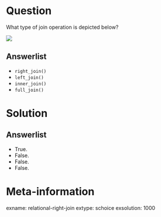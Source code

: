 Question
========

What type of join operation is depicted below? 

![](https://rstudio-education.github.io/tidyverse-cookbook/images/dplyr-right-join.png)


Answerlist
----------
* `right_join()`
* `left_join()`
* `inner_join()`
* `full_join()`

Solution
========

Answerlist
----------
* True.
* False.
* False.
* False.

Meta-information
================
exname: relational-right-join
extype: schoice
exsolution: 1000
